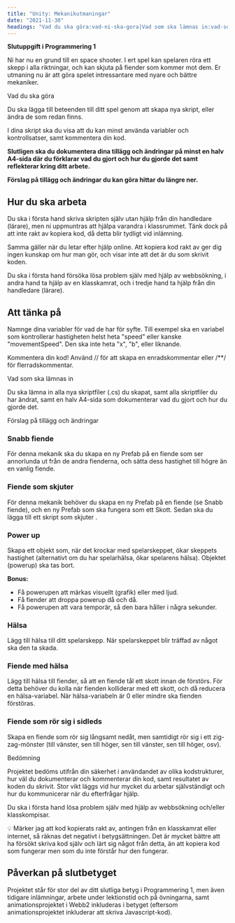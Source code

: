 ```yaml
---
title: "Unity: Mekanikutmaningar"
date: "2021-11-30"
headings: "Vad du ska göra:vad-ni-ska-gora|Vad som ska lämnas in:vad-som-ska-lämnas-in|Förslag på tillägg och ändringar:förslag-på-tillägg-och-ändringar|Bedömning:bedomning"
---
```


**Slutuppgift i Programmering 1**

Ni har nu en grund till en space shooter. I ert spel kan spelaren röra ett skepp i alla riktningar, och kan skjuta på fiender som kommer mot dem. Er utmaning nu är att göra spelet intressantare med nyare och bättre mekaniker.

<TopicHeading link="vad-du-ska-göra">Vad du ska göra</TopicHeading>

Du ska lägga till beteenden till ditt spel genom att skapa nya skript, eller ändra de som redan finns.

I dina skript ska du visa att du kan minst använda variabler och kontrollsatser, samt kommentera din kod.

**Slutligen ska du dokumentera dina tillägg och ändringar på minst en halv A4-sida där du förklarar vad du gjort och hur du gjorde det samt reflekterar kring ditt arbete.**

**Förslag på tillägg och ändringar du kan göra hittar du längre ner.**

## Hur du ska arbeta

Du ska i första hand skriva skripten själv utan hjälp från din handledare (lärare), men ni uppmuntras att hjälpa varandra i klassrummet. Tänk dock på att inte rakt av kopiera kod, då detta blir tydligt vid inlämning.

Samma gäller när du letar efter hjälp online. Att kopiera kod rakt av ger dig ingen kunskap om hur man gör, och visar inte att det är du som skrivit koden.

Du ska i första hand försöka lösa problem själv med hjälp av webbsökning, i andra hand ta hjälp av en klasskamrat, och i tredje hand ta hjälp från din handledare (lärare).

## Att tänka på

Namnge dina variabler för vad de har för syfte. Till exempel ska en variabel som kontrollerar hastigheten helst heta "speed" eller kanske "movementSpeed". Den ska inte heta "x", "b", eller liknande.

Kommentera din kod! Använd // för att skapa en enradskommentar eller /**/ för flerradskommentar.

<TopicHeading link="vad-som-ska-lämnas-in">Vad som ska lämnas in</TopicHeading>

Du ska lämna in alla nya skriptfiler (.cs) du skapat, samt alla skriptfiler du har ändrat, samt en halv A4-sida som dokumenterar vad du gjort och hur du gjorde det.

<TopicHeading link="förslag-på-tillägg-och-ändringar">Förslag på tillägg och ändringar</TopicHeading>

### Snabb fiende

För denna mekanik ska du skapa en ny Prefab på en fiende som ser annorlunda ut från de andra fienderna, och sätta dess hastighet till högre än en vanlig fiende.

### Fiende som skjuter

För denna mekanik behöver du skapa en ny Prefab på en fiende (se Snabb fiende), och en ny Prefab som ska fungera som ett Skott. Sedan ska du lägga till ett skript som skjuter .

### Power up

Skapa ett objekt som, när det krockar med spelarskeppet, ökar skeppets hastighet (alternativt om du har spelarhälsa, ökar spelarens hälsa). Objektet (powerup) ska tas bort.

**Bonus:**

- Få powerupen att märkas visuellt (grafik) eller med ljud.
- Få fiender att droppa powerup då och då.
- Få powerupen att vara temporär, så den bara håller i några sekunder.

### Hälsa

Lägg till hälsa till ditt spelarskepp. När spelarskeppet blir träffad av något ska den ta skada. 

### Fiende med hälsa

Lägg till hälsa till fiender, så att en fiende tål ett skott innan de förstörs. För detta behöver du kolla när fienden kolliderar med ett skott, och då reducera en hälsa-variabel. När hälsa-variabeln är 0 eller mindre ska fienden förstöras.

### Fiende som rör sig i sidleds

Skapa en fiende som rör sig långsamt nedåt, men samtidigt rör sig i ett zig-zag-mönster (till vänster, sen till höger, sen till vänster, sen till höger, osv).

<TopicHeading link="bedömning">Bedömning</TopicHeading>

Projektet bedöms utifrån din säkerhet i användandet av olika kodstrukturer, hur väl du dokumenterar och kommenterar din kod, samt resultatet av koden du skrivit. Stor vikt läggs vid hur mycket du arbetar självständigt och hur du kommunicerar när du efterfrågar hjälp.

Du ska i första hand lösa problem själv med hjälp av webbsökning och/eller klasskompisar.

<aside>
💡 Märker jag att kod kopierats rakt av, antingen från en klasskamrat eller internet, så räknas det negativt i betygsättningen. Det är mycket bättre att ha försökt skriva kod själv och lärt sig något från detta, än att kopiera kod som fungerar men som du inte förstår hur den fungerar.

</aside>

## Påverkan på slutbetyget

Projektet står för stor del av ditt slutliga betyg i Programmering 1, men även tidigare inlämningar, arbete under lektionstid och på övningarna, samt animationsprojektet i Webb2 inkluderas i betyget (eftersom animationsprojektet inkluderar att skriva Javascript-kod).